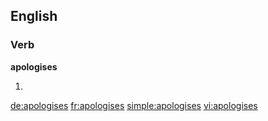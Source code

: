 ==English==

===Verb===
'''apologises'''

# {{third-person singular of|apologise}}

[[de:apologises]]
[[fr:apologises]]
[[simple:apologises]]
[[vi:apologises]]